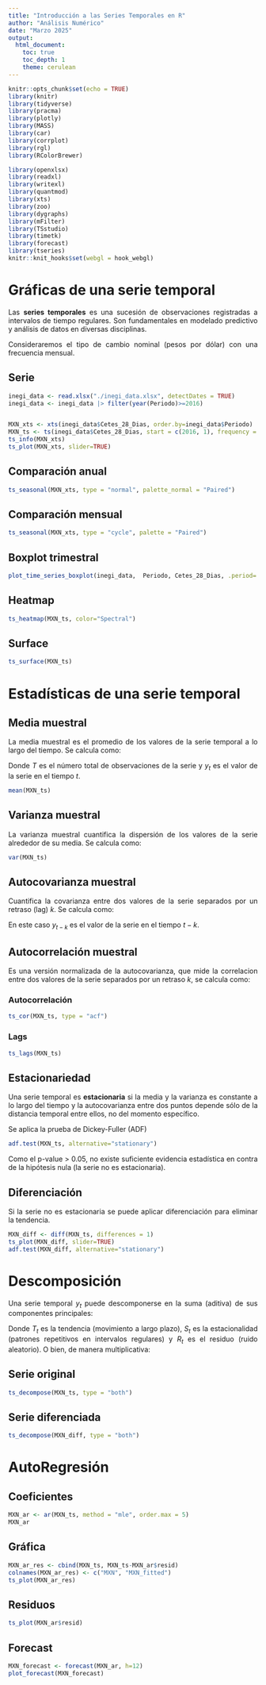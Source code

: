 ```yaml
---
title: "Introducción a las Series Temporales en R"
author: "Análisis Numérico"
date: "Marzo 2025"
output: 
  html_document:
    toc: true
    toc_depth: 1
    theme: cerulean
---
```






<style>
body {
text-align: justify}
</style>



```r
knitr::opts_chunk$set(echo = TRUE)
library(knitr)
library(tidyverse)
library(pracma)
library(plotly)
library(MASS)
library(car)
library(corrplot)
library(rgl)
library(RColorBrewer)

library(openxlsx)
library(readxl)
library(writexl)
library(quantmod)
library(xts)
library(zoo)
library(dygraphs)
library(mFilter)
library(TSstudio)
library(timetk)
library(forecast)
library(tseries)
knitr::knit_hooks$set(webgl = hook_webgl)
```


# Gráficas de una serie temporal {.tabset}

Las **series temporales** es una sucesión de observaciones registradas a intervalos de tiempo regulares. Son fundamentales en modelado predictivo y análisis de datos en diversas disciplinas.


Consideraremos el tipo de cambio nominal (pesos por dólar) con una frecuencia mensual.

## Serie 

```r
inegi_data <- read.xlsx("./inegi_data.xlsx", detectDates = TRUE)
inegi_data <- inegi_data |> filter(year(Periodo)>=2016)


MXN_xts <- xts(inegi_data$Cetes_28_Dias, order.by=inegi_data$Periodo)
MXN_ts <- ts(inegi_data$Cetes_28_Dias, start = c(2016, 1), frequency = 12)
ts_info(MXN_xts)
ts_plot(MXN_xts, slider=TRUE)
```


## Comparación anual

```r
ts_seasonal(MXN_xts, type = "normal", palette_normal = "Paired")
```

## Comparación mensual

```r
ts_seasonal(MXN_xts, type = "cycle", palette = "Paired")
```


## Boxplot trimestral

```r
plot_time_series_boxplot(inegi_data,  Periodo, Cetes_28_Dias, .period= "3 months", .color_var = year(Periodo), .interactive=TRUE, .smooth = FALSE)
```


## Heatmap

```r
ts_heatmap(MXN_ts, color="Spectral")
```


## Surface

```r
ts_surface(MXN_ts)
```



# Estadísticas de una serie temporal

## Media muestral

La media muestral es el promedio de los valores de la serie temporal a lo largo del tiempo. Se calcula como:

\begin{equation}
\bar{y}=\frac{1}{T} \sum_{t=1}^T y_t
\end{equation}

Donde $T$ es el número total de observaciones de la serie y $y_t$ es el valor de la serie en el tiempo $t$.


```r
mean(MXN_ts)
```

## Varianza muestral 

La varianza muestral cuantifica la dispersión de los valores de la serie alrededor de su media. Se calcula como:


\begin{equation}
s^2=\frac{1}{T-1} \sum_{t=1}^T (y_t-\bar{y})^2
\end{equation}


```r
var(MXN_ts)
```


## Autocovarianza muestral

Cuantifica la covarianza entre dos valores de la serie separados por un retraso (lag) $k$. Se calcula como:

\begin{equation}
\gamma_k=\frac{1}{T} \sum_{t=k+1}^T (y_t-\bar{y})(y_{t-k}-\bar{y})
\end{equation}

En este caso $y_{t-k}$ es el valor de la serie en el tiempo $t-k$.


## Autocorrelación muestral {.tabset}

Es una versión normalizada de la autocovarianza, que mide la correlacion entre dos valores de la serie separados por un retraso $k$, se calcula como:

\begin{equation}
\rho_k=\frac{\gamma_k}{\gamma_0}
\end{equation}


### Autocorrelación

```r
ts_cor(MXN_ts, type = "acf")
```


### Lags

```r
ts_lags(MXN_ts)
```



## Estacionariedad

Una serie temporal es **estacionaria** si la media y la varianza es constante a lo largo del tiempo y la autocovarianza entre dos puntos depende sólo de la distancia temporal entre ellos, no del momento específico.

Se aplica la prueba de Dickey-Fuller (ADF)

```r
adf.test(MXN_ts, alternative="stationary")
```

Como el p-value > 0.05, no existe suficiente evidencia estadística en contra de la hipótesis nula (la serie no  es estacionaria).


## Diferenciación

Si la serie no es estacionaria se puede aplicar diferenciación para eliminar la tendencia.


```r
MXN_diff <- diff(MXN_ts, differences = 1)
ts_plot(MXN_diff, slider=TRUE)
adf.test(MXN_diff, alternative="stationary")
```



# Descomposición  {.tabset}

Una serie temporal $y_t$ puede descomponerse en la suma (aditiva) de sus componentes principales:


\begin{equation}
y_t = T_t+S_t+R_t
\end{equation}

Donde $T_t$ es la tendencia (movimiento a largo plazo), $S_t$ es la estacionalidad (patrones repetitivos en intervalos regulares) y $R_t$ es el residuo (ruido aleatorio). O bien, de manera multiplicativa:

\begin{equation}
y_t = T_t S_t R_t
\end{equation}

## Serie original

```r
ts_decompose(MXN_ts, type = "both")
```


## Serie diferenciada

```r
ts_decompose(MXN_diff, type = "both")
```




# AutoRegresión {.tabset}

## Coeficientes

```r
MXN_ar <- ar(MXN_ts, method = "mle", order.max = 5)
MXN_ar
```


## Gráfica

```r
MXN_ar_res <- cbind(MXN_ts, MXN_ts-MXN_ar$resid)
colnames(MXN_ar_res) <- c("MXN", "MXN_fitted")
ts_plot(MXN_ar_res)

```


## Residuos

```r
ts_plot(MXN_ar$resid)
```


## Forecast

```r
MXN_forecast <- forecast(MXN_ar, h=12)
plot_forecast(MXN_forecast)
```

